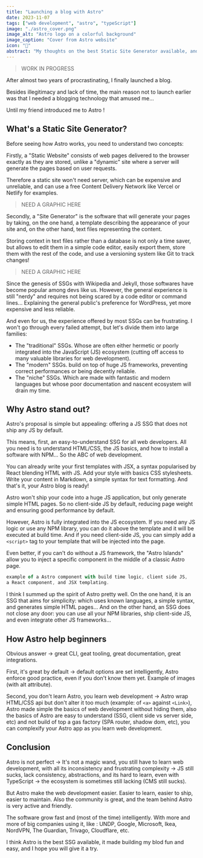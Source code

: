 ```yaml
---
title: "Launching a blog with Astro"
date: 2023-11-07
tags: ["web development", "astro", "typeScript"]
image: "./astro_cover.png"
image_alt: "Astro logo on a colorful background"
image_caption: "Cover from Astro website"
icon: "🚀"
abstract: "My thoughts on the best Static Site Generator available, and why you should use it, especially if you are new to web development."
---
```



> WORK IN PROGRESS

After almost two years of procrastinating, I finally launched a blog.

Besides illegitimacy and lack of time, the main reason not to launch earlier was that I needed a blogging technology that amused me...

Until my friend <GithubInline user="3019731" /> introduced me to <LinkInline to="https://astro.build/">Astro</LinkInline> !

## What's a Static Site Generator?

Before seeing how Astro works, you need to understand two concepts:

Firstly, a "<LinkInline to="https://en.wikipedia.org/wiki/Static_web_page">Static Website</LinkInline>" consists of web pages delivered to the browser exactly as they are stored, unlike a "dynamic" site where a server will generate the pages based on user requests.

Therefore a static site won't need server, which can be expensive and unreliable, and can use a free <LinkInline to="https://en.wikipedia.org/wiki/Content_delivery_network">Content Delivery Network</LinkInline> like <LinkInline to="https://vercel.com/">Vercel</LinkInline> or <LinkInline to="https://www.netlify.com/">Netlify</LinkInline> for examples.

> NEED A GRAPHIC HERE

Secondly, a "<LinkInline to="https://en.wikipedia.org/wiki/Static_site_generator">Site Generator</LinkInline>" is the software that will generate your pages by taking, on the one hand, a template describing the appearance of your site and, on the other hand, text files representing the content.

Storing context in text files rather than a database is not only a time saver, but allows to edit them in a simple code editor, easily export them, store them with the rest of the code, and use a versioning system like <LinkInline to="https://git-scm.com/">Git</LinkInline> to track changes!

> NEED A GRAPHIC HERE

Since the genesis of SSGs with <LinkInline to="https://en.wikipedia.org/">Wikipedia</LinkInline> and <LinkInline to="https://jekyllrb.com/">Jekyll</LinkInline>, those softwares have become popular among devs like us. However, the general experience is still "nerdy" and requires not being scared by a code editor or command lines... Explaining the general public's preference for <LinkInline to="https://wordpress.com/">WordPress</LinkInline>, yet more expensive and less reliable.

And even for us, the experience offered by most SSGs can be frustrating. I won't go through every failed attempt, but let's divide them into large families:

- The "traditional" SSGs. Whose are often either hermetic or poorly integrated into the JavaScript (JS) ecosystem (cutting off access to many valuable libraries for web development).
- The "modern" SSGs. build on top of huge JS frameworks, preventing correct performances or being decently reliable.
- The "niche" SSGs. Which are made with fantastic and modern languages but whose poor documentation and nascent ecosystem will drain my time.

## Why Astro stand out?

Astro's proposal is simple but appealing: offering a JS SSG that does not ship any JS by default.

This means, first, an easy-to-understand SSG for all web developers. All you need is to understand HTML/CSS, the JS basics, and how to install a software with NPM... So the ABC of web development.

<FigImage
  src={Image1}
  alt="Cover"
  caption="Your project is set up in a few seconds with the CLI wizard 🧙"
/>

You can already write your first templates with JSX, a syntax popularised by React blending HTML with JS. Add your style with basics CSS stylesheets. Write your content in Markdown, a simple syntax for text formatting. And that's it, your Astro blog is ready!

Astro won't ship your code into a huge JS application, but only generate simple HTML pages. So no client-side JS by default, reducing page weight and ensuring good performance by default.

<FigImage
  src={Image0}
  alt="Astro lightouse average score 98, Gatsby 68, Next.JS 63, Wordpress 58"
  caption="Based on lightouse real-world performance data"
/>

However, Astro is fully integrated into the JS ecosystem. If you need any JS logic or use any NPM library, you can do it above the template and it will be executed at build time. And if you need client-side JS, you can simply add a `<script>` tag to your template that will be injected into the page.

Even better, if you can't do without a JS framework, the "Astro Islands" allow you to inject a specific component in the middle of a classic Astro page.

```js
example of a Astro component with build time logic, client side JS,
a React component, and JSX templating.
```

I think I summed up the spirit of Astro pretty well. On the one hand, it is an SSG that aims for simplicity: which uses known languages, a simple syntax, and generates simple HTML pages... And on the other hand, an SSG does not close any door: you can use all your NPM libraries, ship client-side JS, and even integrate other JS frameworks...

## How Astro help beginners

Obvious answer -> great CLI, geat tooling, great documentation, great integrations.

First, it's great by default -> default options are set intelligently, Astro enforce good practice, even if you don't know them yet. Example of images (with alt attribute).

Second, you don't learn Astro, you learn web development -> Astro wrap HTML/CSS api but don't alter it too much (example: of `<a>` against `<Link>`), Astro made simple the basics of web development without hiding them, also the basics of Astro are easy to understand (SSG, client side vs server side, etc) and not build of top a gas factory (SPA router, shadow dom, etc), you can complexify your Astro app as you learn web development.

## Conclusion

Astro is not perfect -> It's not a magic wand, you still have to learn web development, with all its inconsistency and frustrating complexity -> JS still sucks, lack consistency, abstractions, and its hard to learn, even with TypeScript -> the ecosystem is sometimes still lacking (CMS still sucks).

But Astro make the web development easier. Easier to learn, easier to ship, easier to maintain. Also the community is great, and the team behind Astro is very active and friendly.

The software grow fast and (most of the time) intelligently. With more and more of big companies using it, like : UNDP, Google, Microsoft, Ikea, NordVPN, The Guardian, Trivago, Cloudflare, etc.

I think Astro is the best SSG available, it made building my blod fun and easy, and I hope you will give it a try.

